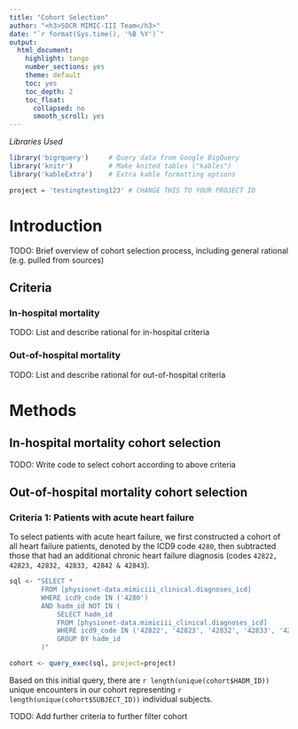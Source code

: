 ```yaml
---
title: "Cohort Selection"
author: "<h3>SOCR MIMIC-III Team</h3>"
date: "`r format(Sys.time(), '%B %Y')`"
output:
  html_document:
    highlight: tango
    number_sections: yes
    theme: default
    toc: yes
    toc_depth: 2
    toc_float:
      collapsed: no
      smooth_scroll: yes
---
```


*Libraries Used*
```r
library('bigrquery')     # Query data from Google BigQuery
library('knitr')         # Make knited tables ("kables")
library('kableExtra')    # Extra kable formatting options

project = 'testingtesting123' # CHANGE THIS TO YOUR PROJECT ID
```

# Introduction

TODO: Brief overview of cohort selection process, including general rational (e.g. pulled from sources)

## Criteria

### In-hospital mortality

TODO: List and describe rational for in-hospital criteria

### Out-of-hospital mortality

TODO: List and describe rational for out-of-hospital criteria

# Methods

## In-hospital mortality cohort selection

TODO: Write code to select cohort according to above criteria

## Out-of-hospital mortality cohort selection

### Criteria 1: Patients with acute heart failure

To select patients with acute heart failure, we first constructed a cohort of all heart failure patients, denoted by the ICD9 code `4280`, then subtracted those that had an additional chronic heart failure diagnosis (codes `42822, 42823, 42832, 42833, 42842 & 42843`).

```r
sql <- "SELECT *
        FROM [physionet-data.mimiciii_clinical.diagnoses_icd]
        WHERE icd9_code IN ('4280')
        AND hadm_id NOT IN (
            SELECT hadm_id
            FROM [physionet-data.mimiciii_clinical.diagnoses_icd]
            WHERE icd9_code IN ('42822', '42823', '42832', '42833', '42842', '42843') 
            GROUP BY hadm_id
        )"

cohort <- query_exec(sql, project=project)
```

Based on this initial query, there are `r length(unique(cohort$HADM_ID))` unique encounters in our cohort representing `r length(unique(cohort$SUBJECT_ID))` individual subjects.

TODO: Add further criteria to further filter cohort



